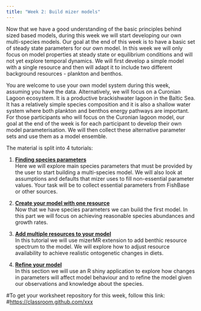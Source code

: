 ```yaml
---
title: "Week 2: Build mizer models"
---
```


Now that we have a good understanding of the basic principles behind sized based models, during this week we will start developing our own multi-species models. Our goal at the end of this week is to have a basic set of steady state parameters for our own model. In this week we will only focus on model properties at steady state or equilibrium conditions and will not yet explore temporal dynamics. We will first develop a simple model with a single resource and then will adapt it to include two different background resources - plankton and benthos. 

You are welcome to use your own model system during this week, assuming you have the data. Alternatively, we will focus on a Curonian Lagoon ecosystem. It is a productive brackishwater lagoon in the Baltic Sea. It has a relatively simple species composition and it is also a shallow water system where both plankton and benthos energy pathways are important. For those participants who will focus on the Curonian lagoon model, our goal at the end of the week is for each participant to develop their own model parameterisation. We will then collect these alternative parameter sets and use them as a model ensemble. 

The material is split into 4 tutorials:

1.  [**Finding species parameters**](find-species-parameters.qmd)\
    Here we will explore main species parameters that must be provided by the user to start building a multi-species model. We will also look at assumptions and defaults that mizer uses to fill non-essential parameter values. Your task will be to collect essential parameters from FishBase or other sources. 

2.  [**Create your model with one resource**](create-first-model.qmd)\
    Now that we have species parameters we can build the first model. In this part we will focus on achieving reasonable species abundances and growth rates. 

3.  [**Add multiple resources to your model**](set-multiple-resources.qmd)\
    In this tutorial we will use mizerMR extension to add benthic resource spectrum to the model. We will explore how to adjust resource availability to achieve realistic ontogenetic changes in diets. 

4.  [**Refine your model**](refine-model.qmd)\
    In this section we will use an R shiny application to explore how changes in parameters will affect model behaviour and to refine the model given our observations and knowledge about the species. 
    
#To get your worksheet repository for this week, follow this link:
#<https://classroom.github.com/xxx>

